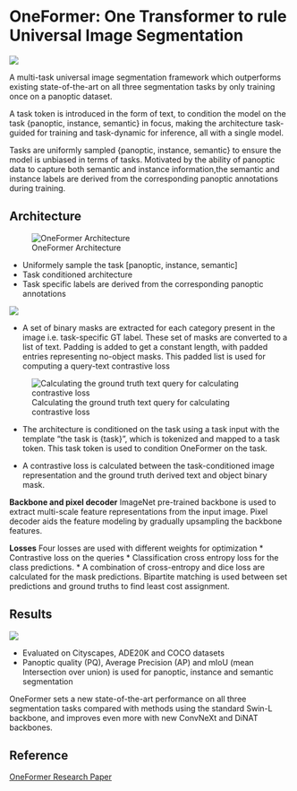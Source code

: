 # OneFormer: One Transformer to rule Universal Image Segmentation

![](/Images/oneformer.png)

A multi-task universal image segmentation framework which outperforms existing state-of-the-art on all three segmentation tasks by only training once on a panoptic dataset.

A task token is introduced in the form of text, to condition the model on the task {panoptic, instance, semantic} in focus, making the architecture task-guided for training and task-dynamic for inference, all with a single model.

Tasks are uniformly sampled {panoptic, instance, semantic} to ensure the model is unbiased in terms of tasks. Motivated by the ability of panoptic data to capture both semantic and instance information,the semantic and instance labels are derived from the corresponding panoptic annotations during training.


## Architecture
![OneFormer Architecture](/Images/oneformer_architecture.png)

* Uniformely sample the task [panoptic, instance, semantic]
* Task conditioned architecture
* Task specific labels are derived from the corresponding panoptic annotations

![](/Images/binary_masks.png)

* A set of binary masks are extracted for each category present in the image i.e. task-specific GT label. These set of masks are converted to a list of text. Padding is added to get a constant length, with padded entries representing no-object masks. This padded list is used for computing a query-text contrastive loss


![Calculating the ground truth text query for calculating contrastive loss](/Images/text_mapper.png)


* The architecture is conditioned on the task using a task input with the template "the task is {task}", which is tokenized and mapped to a task token. This task token is used to condition OneFormer on the task.

* A contrastive loss is calculated between the task-conditioned image representation and the ground truth derived text and object binary mask.

**Backbone and pixel decoder** ImageNet pre-trained backbone is used to extract multi-scale feature representations from the input image. Pixel decoder aids the feature modeling by gradually upsampling the backbone features.

**Losses**   Four losses are used with different weights for optimization
    * Contrastive loss on the queries
    * Classification cross entropy loss for the class predictions. 
    * A combination of cross-entropy and dice loss are calculated for the mask predictions.
Bipartite matching is used between set predictions and ground truths to find least cost assignment.

## Results

![](/Images/oneformer_results.png)

* Evaluated on Cityscapes, ADE20K and COCO datasets
* Panoptic quality (PQ), Average Precision (AP) and mIoU (mean Intersection over union) is used for panoptic, instance and semantic segmentation

OneFormer sets a new state-of-the-art performance on all three segmentation tasks compared with methods using the standard
Swin-L backbone, and improves even more with
new ConvNeXt and DiNAT backbones.


## Reference
[OneFormer Research Paper](https://arxiv.org/pdf/2211.06220.pdf)



